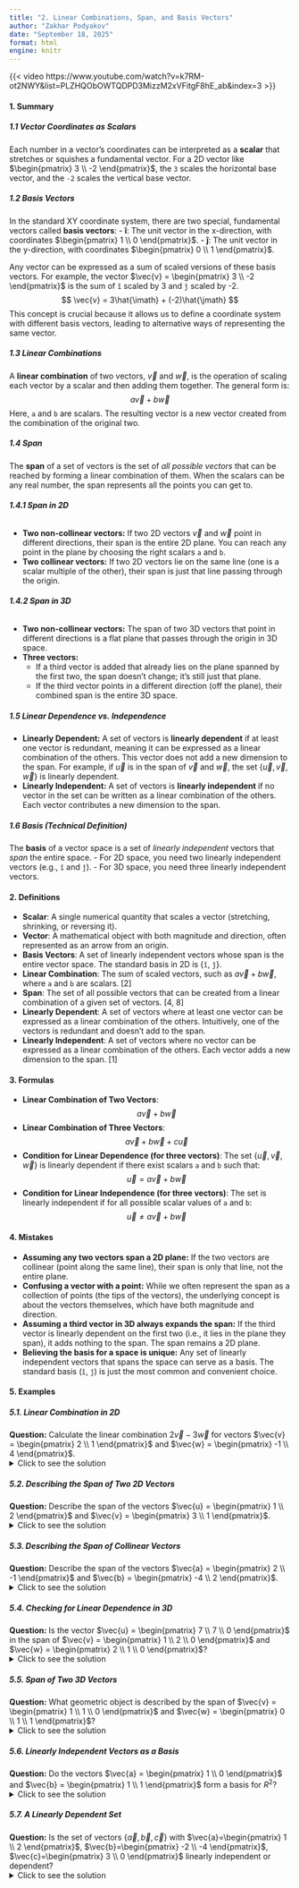 ```yaml
---
title: "2. Linear Combinations, Span, and Basis Vectors"
author: "Zakhar Podyakov"
date: "September 18, 2025"
format: html
engine: knitr
---
```


{{< video https://www.youtube.com/watch?v=k7RM-ot2NWY&list=PLZHQObOWTQDPD3MizzM2xVFitgF8hE_ab&index=3 >}}

<!-- [QUIZ]() | [FLASHCARDS]() -->

#### **1. Summary**
##### **1.1 Vector Coordinates as Scalars**
Each number in a vector's coordinates can be interpreted as a **scalar** that stretches or squishes a fundamental vector. For a 2D vector like $\begin{pmatrix} 3 \\ -2 \end{pmatrix}$, the `3` scales the horizontal base vector, and the `-2` scales the vertical base vector.

##### **1.2 Basis Vectors**
In the standard XY coordinate system, there are two special, fundamental vectors called **basis vectors**:
- **î**: The unit vector in the x-direction, with coordinates $\begin{pmatrix} 1 \\ 0 \end{pmatrix}$.
- **ĵ**: The unit vector in the y-direction, with coordinates $\begin{pmatrix} 0 \\ 1 \end{pmatrix}$.

Any vector can be expressed as a sum of scaled versions of these basis vectors. For example, the vector $\vec{v} = \begin{pmatrix} 3 \\ -2 \end{pmatrix}$ is the sum of `î` scaled by 3 and `ĵ` scaled by -2.
$$ \vec{v} = 3\hat{\imath} + (-2)\hat{\jmath} $$
This concept is crucial because it allows us to define a coordinate system with different basis vectors, leading to alternative ways of representing the same vector.

<!-- DIAGRAM HERE -->

##### **1.3 Linear Combinations**
A **linear combination** of two vectors, $\vec{v}$ and $\vec{w}$, is the operation of scaling each vector by a scalar and then adding them together. The general form is:
$$ a\vec{v} + b\vec{w} $$
Here, `a` and `b` are scalars. The resulting vector is a new vector created from the combination of the original two.

##### **1.4 Span**
The **span** of a set of vectors is the set of *all possible vectors* that can be reached by forming a linear combination of them. When the scalars can be any real number, the span represents all the points you can get to.

<!-- DIAGRAM HERE -->

###### **1.4.1 Span in 2D**
- **Two non-collinear vectors:** If two 2D vectors $\vec{v}$ and $\vec{w}$ point in different directions, their span is the entire 2D plane. You can reach any point in the plane by choosing the right scalars `a` and `b`.
- **Two collinear vectors:** If two 2D vectors lie on the same line (one is a scalar multiple of the other), their span is just that line passing through the origin.

###### **1.4.2 Span in 3D**
- **Two non-collinear vectors:** The span of two 3D vectors that point in different directions is a flat plane that passes through the origin in 3D space.
- **Three vectors:**
    - If a third vector is added that already lies on the plane spanned by the first two, the span doesn't change; it's still just that plane.
    - If the third vector points in a different direction (off the plane), their combined span is the entire 3D space.

##### **1.5 Linear Dependence vs. Independence**
- **Linearly Dependent:** A set of vectors is **linearly dependent** if at least one vector is redundant, meaning it can be expressed as a linear combination of the others. This vector does not add a new dimension to the span. For example, if $\vec{u}$ is in the span of $\vec{v}$ and $\vec{w}$, the set $\{\vec{u}, \vec{v}, \vec{w}\}$ is linearly dependent.
- **Linearly Independent:** A set of vectors is **linearly independent** if no vector in the set can be written as a linear combination of the others. Each vector contributes a new dimension to the span.

##### **1.6 Basis (Technical Definition)**
The **basis** of a vector space is a set of *linearly independent* vectors that *span* the entire space.
- For 2D space, you need two linearly independent vectors (e.g., `î` and `ĵ`).
- For 3D space, you need three linearly independent vectors.

#### **2. Definitions**
*   **Scalar**: A single numerical quantity that scales a vector (stretching, shrinking, or reversing it).
*   **Vector**: A mathematical object with both magnitude and direction, often represented as an arrow from an origin.
*   **Basis Vectors**: A set of linearly independent vectors whose span is the entire vector space. The standard basis in 2D is {`î`, `ĵ`}.
*   **Linear Combination**: The sum of scaled vectors, such as $a\vec{v} + b\vec{w}$, where `a` and `b` are scalars. [2]
*   **Span**: The set of all possible vectors that can be created from a linear combination of a given set of vectors. [4, 8]
*   **Linearly Dependent**: A set of vectors where at least one vector can be expressed as a linear combination of the others. Intuitively, one of the vectors is redundant and doesn't add to the span.
*   **Linearly Independent**: A set of vectors where no vector can be expressed as a linear combination of the others. Each vector adds a new dimension to the span. [1]

#### **3. Formulas**
*   **Linear Combination of Two Vectors**:
    $$ a\vec{v} + b\vec{w} $$
*   **Linear Combination of Three Vectors**:
    $$ a\vec{v} + b\vec{w} + c\vec{u} $$
*   **Condition for Linear Dependence (for three vectors)**: The set $\{\vec{u}, \vec{v}, \vec{w}\}$ is linearly dependent if there exist scalars `a` and `b` such that:
    $$ \vec{u} = a\vec{v} + b\vec{w} $$
*   **Condition for Linear Independence (for three vectors)**: The set is linearly independent if for all possible scalar values of `a` and `b`:
    $$ \vec{u} \neq a\vec{v} + b\vec{w} $$

#### **4. Mistakes**
*   **Assuming any two vectors span a 2D plane:** If the two vectors are collinear (point along the same line), their span is only that line, not the entire plane.
*   **Confusing a vector with a point:** While we often represent the span as a collection of points (the tips of the vectors), the underlying concept is about the vectors themselves, which have both magnitude and direction.
*   **Assuming a third vector in 3D always expands the span:** If the third vector is linearly dependent on the first two (i.e., it lies in the plane they span), it adds nothing to the span. The span remains a 2D plane.
*   **Believing the basis for a space is unique:** Any set of linearly independent vectors that spans the space can serve as a basis. The standard basis (`î`, `ĵ`) is just the most common and convenient choice.

#### **5. Examples**
##### **5.1. Linear Combination in 2D**
**Question:** Calculate the linear combination $2\vec{v} - 3\vec{w}$ for vectors $\vec{v} = \begin{pmatrix} 2 \\ 1 \end{pmatrix}$ and $\vec{w} = \begin{pmatrix} -1 \\ 4 \end{pmatrix}$.
<details>
<summary>Click to see the solution</summary>

1.  **Scale each vector:** Multiply vector $\vec{v}$ by scalar 2 and vector $\vec{w}$ by scalar -3.
    $$ 2\vec{v} = 2\begin{pmatrix} 2 \\ 1 \end{pmatrix} = \begin{pmatrix} 4 \\ 2 \end{pmatrix} $$
    $$ -3\vec{w} = -3\begin{pmatrix} -1 \\ 4 \end{pmatrix} = \begin{pmatrix} 3 \\ -12 \end{pmatrix} $$
2.  **Add the resulting vectors:**
    $$ \begin{pmatrix} 4 \\ 2 \end{pmatrix} + \begin{pmatrix} 3 \\ -12 \end{pmatrix} = \begin{pmatrix} 4+3 \\ 2-12 \end{pmatrix} = \begin{pmatrix} 7 \\ -10 \end{pmatrix} $$

**Answer:** The resulting vector is **$\begin{pmatrix} 7 \\ -10 \end{pmatrix}$**.
</details>

##### **5.2. Describing the Span of Two 2D Vectors**
**Question:** Describe the span of the vectors $\vec{u} = \begin{pmatrix} 1 \\ 2 \end{pmatrix}$ and $\vec{v} = \begin{pmatrix} 3 \\ 1 \end{pmatrix}$.
<details>
<summary>Click to see the solution</summary>

1.  **Check for linear independence:** Determine if one vector is a scalar multiple of the other. Is there a scalar `c` such that $\vec{v} = c\vec{u}$?
    $$ \begin{pmatrix} 3 \\ 1 \end{pmatrix} = c\begin{pmatrix} 1 \\ 2 \end{pmatrix} \implies 3 = c \cdot 1 \text{ and } 1 = c \cdot 2 $$
    From the first equation, $c=3$. From the second, $c=0.5$. Since there is no single value for `c`, the vectors are not collinear and are therefore linearly independent.
2.  **Determine the span:** Since we have two linearly independent vectors in a 2D space ($R^2$), they form a basis for that space.

**Answer:** The span of $\vec{u}$ and $\vec{v}$ is the entire 2D plane ($R^2$).
</details>

##### **5.3. Describing the Span of Collinear Vectors**
**Question:** Describe the span of the vectors $\vec{a} = \begin{pmatrix} 2 \\ -1 \end{pmatrix}$ and $\vec{b} = \begin{pmatrix} -4 \\ 2 \end{pmatrix}$.
<details>
<summary>Click to see the solution</summary>

1.  **Check for linear dependence:** Observe if one vector is a scalar multiple of the other.
    $$ \vec{b} = \begin{pmatrix} -4 \\ 2 \end{pmatrix} = -2 \begin{pmatrix} 2 \\ -1 \end{pmatrix} = -2\vec{a} $$
    Since $\vec{b}$ is a scalar multiple of $\vec{a}$, the vectors are linearly dependent (collinear).
2.  **Determine the span:** The linear combination of two collinear vectors can only produce other vectors on the same line.

**Answer:** The span is the line passing through the origin defined by the direction of vector $\begin{pmatrix} 2 \\ -1 \end{pmatrix}$.
</details>

##### **5.4. Checking for Linear Dependence in 3D**
**Question:** Is the vector $\vec{u} = \begin{pmatrix} 7 \\ 7 \\ 0 \end{pmatrix}$ in the span of $\vec{v} = \begin{pmatrix} 1 \\ 2 \\ 0 \end{pmatrix}$ and $\vec{w} = \begin{pmatrix} 2 \\ 1 \\ 0 \end{pmatrix}$?
<details>
<summary>Click to see the solution</summary>

1.  **Set up the linear combination equation:** We need to find if there exist scalars `a` and `b` such that $\vec{u} = a\vec{v} + b\vec{w}$.
    $$ \begin{pmatrix} 7 \\ 7 \\ 0 \end{pmatrix} = a\begin{pmatrix} 1 \\ 2 \\ 0 \end{pmatrix} + b\begin{pmatrix} 2 \\ 1 \\ 0 \end{pmatrix} = \begin{pmatrix} a + 2b \\ 2a + b \\ 0 \end{pmatrix} $$
2.  **Create a system of equations from the components:**
    - $7 = a + 2b$
    - $7 = 2a + b$
    - $0 = 0$ (This last equation is trivial and provides no information).
3.  **Solve the system:** From the second equation, $b = 7 - 2a$. Substitute this into the first equation:
    $$ 7 = a + 2(7 - 2a) \implies 7 = a + 14 - 4a \implies -7 = -3a \implies a = \frac{7}{3} $$
    Now solve for `b`:
    $$ b = 7 - 2(\frac{7}{3}) = 7 - \frac{14}{3} = \frac{21-14}{3} = \frac{7}{3} $$
    Since we found a valid solution for `a` and `b`, the vector is in the span.

**Answer:** Yes, $\vec{u}$ is in the span of $\vec{v}$ and $\vec{w}$. The set of three vectors is linearly dependent.
</details>

##### **5.5. Span of Two 3D Vectors**
**Question:** What geometric object is described by the span of $\vec{v} = \begin{pmatrix} 1 \\ 1 \\ 0 \end{pmatrix}$ and $\vec{w} = \begin{pmatrix} 0 \\ 1 \\ 1 \end{pmatrix}$?
<details>
<summary>Click to see the solution</summary>

1.  **Check for linear independence:** The vectors are not scalar multiples of each other, so they are linearly independent.
2.  **Determine the span:** The span of two linearly independent vectors in 3D space is the set of all their linear combinations, which forms a 2D plane passing through the origin.

<!-- DIAGRAM HERE -->

**Answer:** A plane in 3D space that contains the origin, $\vec{v}$, and $\vec{w}$.
</details>

##### **5.6. Linearly Independent Vectors as a Basis**
**Question:** Do the vectors $\vec{a} = \begin{pmatrix} 1 \\ 0 \end{pmatrix}$ and $\vec{b} = \begin{pmatrix} 1 \\ 1 \end{pmatrix}$ form a basis for $R^2$?
<details>
<summary>Click to see the solution</summary>

1.  **Check for linear independence:** The vectors are not scalar multiples of each other, so they are linearly independent.
2.  **Check if they span the space:** Since we have two linearly independent vectors in a 2-dimensional space, they must span the entire space.

**Answer:** Yes, they form a basis for $R^2$ because they are a set of two linearly independent vectors in a 2D space.
</details>

##### **5.7. A Linearly Dependent Set**
**Question:** Is the set of vectors $\{\vec{a}, \vec{b}, \vec{c}\}$ with $\vec{a}=\begin{pmatrix} 1 \\ 2 \end{pmatrix}$, $\vec{b}=\begin{pmatrix} -2 \\ -4 \end{pmatrix}$, $\vec{c}=\begin{pmatrix} 3 \\ 0 \end{pmatrix}$ linearly independent or dependent?
<details>
<summary>Click to see the solution</summary>

1.  **Analyze the relationship between vectors:** We can quickly see that $\vec{b} = -2\vec{a}$.
2.  **Conclusion:** Since one vector ($\vec{b}$) can be written as a linear combination (in this case, just a scaling) of another vector ($\vec{a}$), the set contains a redundant vector.

**Answer:** The set is linearly dependent.
</details>